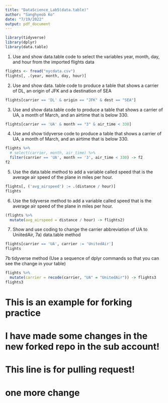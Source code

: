 ---
title: "DataScience_Lab5(data.table)"
author: "Sanghyeob Ko"
date: "7/19/2022"
output: pdf_document
---

```{r, message =FALSE, warning =FALSE, error =FALSE}
library(tidyverse)
library(dplyr)
library(data.table)
```


1) Use and show data.table code to select the variables year, month, day, and hour from the imported flights data
```{r}
flights <- fread("nycdata.csv")
flights[, .(year, month, day, hour)]
```


2) Use and show data. table code to produce a table that shows a carrier of DL, an origin of JFK and a destination of SEA
```{r}
flights[carrier == 'DL' & origin == "JFK" & dest == "SEA"]
```


3) Use and show data.table code to produce a table that shows a carrier of UA, a month of March, and an airtime that is below 330.
```{r}
flights[carrier == 'UA' & month == "3" & air_time < 330]
```


4) Use and show tidyverse code to produce a table that shows a carrier of UA, a month of March, and an airtime that is below 330.  
```{r}
flights %>% 
  # select(carrier, month, air_time) %>% 
  filter(carrier == 'UA', month == '3', air_time < 330) -> f2
f2
```


5) Use the data.table method to add a variable called speed that is the average air speed of the plane in miles per hour. 
```{r}
flights[, ('avg_airspeed') := .(distance / hour)]
flights
```


6) Use the tidyverse method to add a variable called speed that is the average air speed of the plane in miles per hour.
```{r}
(flights %>%
  mutate(avg_airspeed = distance / hour) -> flights2)
```


7)
Show and use coding to change the carrier abbreviation of UA to UniitedAir,
7a) data.table method
```{r}
flights[carrier == 'UA', carrier := 'UnitedAir']
flights
```

7b tidyverse method  (Use a sequence of dplyr commands so that you can see the change in your table)
```{r}
flights %>%
  mutate(carrier = recode(carrier, "UA" = "UnitedAir")) -> flights3
flights3
```

# This is an example for forking practice
# I have made some changes in the new forked repo in the sub account!
# This line is for pulling request!
# one more change
